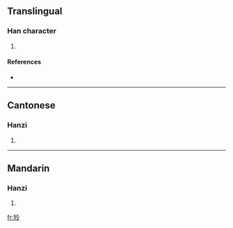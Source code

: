 ==Translingual==

===Han character===
{{Han char|rn=94|rad=犬|as=05|sn=8|four=4822<sub>7</sub>|canj=大竹人戈戈 (KHOII)}}

# {{defn|Han|sort=犬05}}

====References====
* {{Han ref|kx=0709.020|dkj=20335|dj=1121.130|hdz=21341.030|uh=72D1|ud=29393|bh=CD65|bd=52581}}

----

==Cantonese==

===Hanzi===
{{yue-hanzi|jyut=|y=ling4}}

# {{defn|Cantonese|sort=犬05}}

----

==Mandarin==

===Hanzi===
{{cmn-hanzi|pin=[[líng]] ([[ling2]])|wg=ling<sup>2</sup>}}

# {{defn|Mandarin|sort=犬05}}

[[fr:狑]]